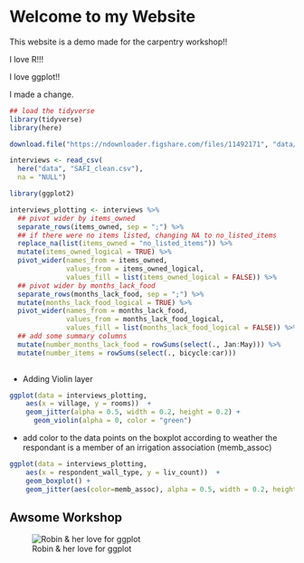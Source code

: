 # Welcome to my Website

This website is a demo made for the carpentry workshop!!

I love R!!!

I love ggplot!!

I made a change.


```r
## load the tidyverse
library(tidyverse)
library(here)

download.file("https://ndownloader.figshare.com/files/11492171", "data/SAFI_clean.csv", mode = "wb")
```

```r
interviews <- read_csv(
  here("data", "SAFI_clean.csv"), 
  na = "NULL")
```

```r
library(ggplot2)
```

```r
interviews_plotting <- interviews %>%
  ## pivot wider by items_owned
  separate_rows(items_owned, sep = ";") %>%
  ## if there were no items listed, changing NA to no_listed_items
  replace_na(list(items_owned = "no_listed_items")) %>%
  mutate(items_owned_logical = TRUE) %>%
  pivot_wider(names_from = items_owned, 
              values_from = items_owned_logical, 
              values_fill = list(items_owned_logical = FALSE)) %>%
  ## pivot wider by months_lack_food
  separate_rows(months_lack_food, sep = ";") %>%
  mutate(months_lack_food_logical = TRUE) %>%
  pivot_wider(names_from = months_lack_food, 
              values_from = months_lack_food_logical, 
              values_fill = list(months_lack_food_logical = FALSE)) %>%
  ## add some summary columns
  mutate(number_months_lack_food = rowSums(select(., Jan:May))) %>%
  mutate(number_items = rowSums(select(., bicycle:car)))
  
```


* Adding Violin layer 

```r
ggplot(data = interviews_plotting, 
    aes(x = village, y = rooms))  +
    geom_jitter(alpha = 0.5, width = 0.2, height = 0.2) +
      geom_violin(alpha = 0, color = "green")
```



* add color to the data points on the boxplot according to weather the respondant is a member of an irrigation association (memb_assoc)


```r
ggplot(data = interviews_plotting, 
    aes(x = respondent_wall_type, y = liv_count))  +
    geom_boxplot() + 
    geom_jitter(aes(color=memb_assoc), alpha = 0.5, width = 0.2, height = 0.2) 
```


## Awsome Workshop

![Robin & her love for ggplot](/Users/essiahamouda/Desktop/figs/worshop.png)





